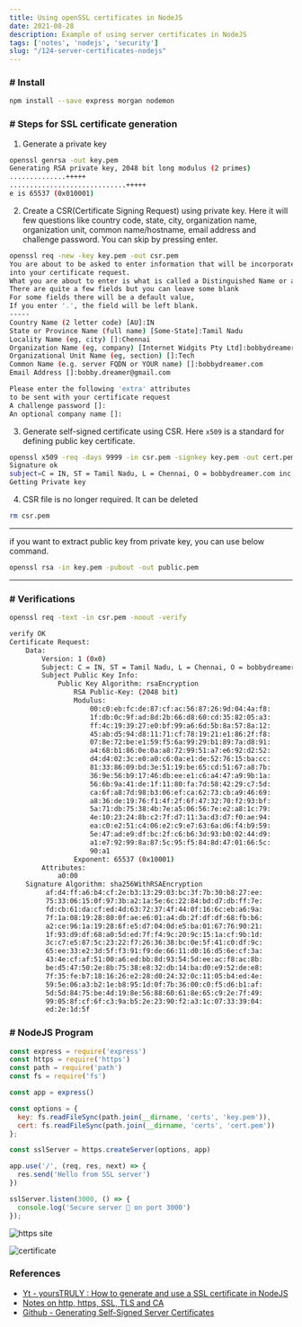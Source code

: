 ```yaml
---
title: Using openSSL certificates in NodeJS
date: 2021-08-28
description: Example of using server certificates in NodeJS
tags: ['notes', 'nodejs', 'security']
slug: "/124-server-certificates-nodejs"
---
```


### # Install

```sh
npm install --save express morgan nodemon
```

### # Steps for SSL certificate generation

1. Generate a private key
  ```sh {1}
  openssl genrsa -out key.pem
  Generating RSA private key, 2048 bit long modulus (2 primes)
  ..............+++++
  .............................+++++
  e is 65537 (0x010001)
  ```

2. Create a CSR(Certificate Signing Request) using private key. Here it will few questions like country code, state, city, organization name, organization unit, common name/hostname, email address and challenge password. You can skip by pressing enter. 

  ```sh {1}
  openssl req -new -key key.pem -out csr.pem
  You are about to be asked to enter information that will be incorporated
  into your certificate request.
  What you are about to enter is what is called a Distinguished Name or a DN.
  There are quite a few fields but you can leave some blank
  For some fields there will be a default value,
  If you enter '.', the field will be left blank.
  -----
  Country Name (2 letter code) [AU]:IN
  State or Province Name (full name) [Some-State]:Tamil Nadu
  Locality Name (eg, city) []:Chennai
  Organization Name (eg, company) [Internet Widgits Pty Ltd]:bobbydreamer.com inc
  Organizational Unit Name (eg, section) []:Tech
  Common Name (e.g. server FQDN or YOUR name) []:bobbydreamer.com
  Email Address []:bobby.dreamer@gmail.com
  
  Please enter the following 'extra' attributes
  to be sent with your certificate request
  A challenge password []:
  An optional company name []:
  ```

3. Generate self-signed certificate using CSR. Here `x509` is a standard for defining public key certificate. 

  ```sh {1}
  openssl x509 -req -days 9999 -in csr.pem -signkey key.pem -out cert.pem
  Signature ok
  subject=C = IN, ST = Tamil Nadu, L = Chennai, O = bobbydreamer.com inc, OU = Tech, CN = bobbydreamer.com, emailAddress = bobby.dreamer@gmail.com
  Getting Private key
  ```

4. CSR file is no longer required. It can be deleted
  ```sh
  rm csr.pem
  ```

* * * 

if you want to extract public key from private key, you can use below command. 

```sh
openssl rsa -in key.pem -pubout -out public.pem
```

* * * 

### # Verifications

```sh {1}
openssl req -text -in csr.pem -noout -verify

verify OK
Certificate Request:
    Data:
        Version: 1 (0x0)
        Subject: C = IN, ST = Tamil Nadu, L = Chennai, O = bobbydreamer.com inc, OU = Tech, CN = bobbydreamer.com, emailAddress = bobby.dreamer@gmail.com
        Subject Public Key Info:
            Public Key Algorithm: rsaEncryption
                RSA Public-Key: (2048 bit)
                Modulus:
                    00:c0:eb:fc:de:87:cf:ac:56:87:26:9d:04:4a:f8:
                    1f:db:0c:9f:ad:8d:2b:66:d8:60:cd:35:82:05:a3:
                    ff:4c:19:39:27:e0:bf:99:a6:6d:5b:8a:57:8a:12:
                    45:ab:d5:94:d8:11:71:cf:78:19:21:e1:86:2f:f8:
                    07:8e:72:be:e1:59:f5:6a:99:29:b1:89:7a:d8:91:
                    a4:68:b1:86:0e:0a:a8:72:99:51:a7:e6:92:d2:52:
                    d4:d4:02:3c:e0:a0:c6:0a:e1:de:52:76:15:ba:cc:
                    81:33:86:09:bd:3e:51:19:be:65:cd:51:67:a8:7b:
                    36:9e:56:b9:17:46:db:ee:e1:c6:a4:47:a9:9b:1a:
                    56:6b:9a:41:de:1f:11:80:fa:7d:58:42:29:c7:5d:
                    ca:6f:a8:7d:98:b3:06:ef:ca:62:73:cb:a9:46:69:
                    a8:36:de:19:76:f1:4f:2f:6f:47:32:70:f2:93:bf:
                    5a:71:db:75:38:4b:7e:a5:06:56:7e:e2:a8:1c:79:
                    4e:10:23:24:8b:c2:7f:d7:11:3a:d3:d7:f0:ae:94:
                    ea:c0:e2:51:c4:06:e2:c9:e7:63:6a:d6:f4:b9:59:
                    5e:47:ad:e9:df:bc:2f:c6:b6:3d:93:b0:02:44:d9:
                    a1:e7:92:99:8a:87:5c:95:f5:84:8d:47:01:66:5c:
                    90:a1
                Exponent: 65537 (0x10001)
        Attributes:
            a0:00
    Signature Algorithm: sha256WithRSAEncryption
         af:d4:ff:a6:b4:cf:2e:b3:13:29:03:bc:3f:7b:30:b8:27:ee:
         75:33:06:15:0f:97:3b:a2:1a:5e:6c:22:84:bd:d7:db:ff:7e:
         fd:cb:61:da:cf:ed:4d:63:72:37:4f:44:0f:16:6c:eb:a6:9a:
         7f:1a:08:19:28:80:0f:ae:e6:01:a4:db:2f:df:df:68:fb:b6:
         a2:ce:96:1a:19:28:6f:e5:d7:04:0d:e5:ba:01:67:76:90:21:
         1f:93:d9:df:68:a0:5d:ed:7f:f4:9c:20:9c:15:1a:cf:9b:1d:
         3c:c7:e5:87:5c:23:22:f7:26:36:38:bc:0e:5f:41:c0:df:9c:
         65:ee:33:e2:3d:5f:f3:91:f9:de:66:11:d0:16:d5:6e:cf:3a:
         43:4e:cf:af:51:00:a6:ed:bb:8d:93:54:5d:ee:ac:f8:ac:8b:
         be:d5:47:50:2e:8b:75:38:e8:32:db:14:ba:d0:e9:52:de:e8:
         7f:35:fe:b7:18:16:26:e2:28:d0:24:32:0c:11:05:b4:ed:4e:
         59:5e:06:a3:b2:1e:b8:95:1d:0f:7b:36:00:c0:f5:d6:b1:af:
         5d:5d:84:75:be:4d:19:8e:56:88:60:61:8e:65:c9:2e:7f:49:
         99:05:8f:cf:6f:c3:9a:b5:2e:23:90:f2:a3:1c:07:33:39:04:
         ed:2e:1d:5f
```

### # NodeJS Program

```js
const express = require('express')
const https = require('https')
const path = require('path')
const fs = require('fs')

const app = express()

const options = {
  key: fs.readFileSync(path.join(__dirname, 'certs', 'key.pem')),
  cert: fs.readFileSync(path.join(__dirname, 'certs', 'cert.pem'))
};

const sslServer = https.createServer(options, app)

app.use('/', (req, res, next) => {
  res.send('Hello from SSL server')
})

sslServer.listen(3000, () => {
  console.log('Secure server 🔑 on port 3000')
});
```

![https site](./sc1.png)

![certificate](./sc2.png)


### References

* [Yt - yoursTRULY : How to generate and use a SSL certificate in NodeJS](https://youtu.be/USrMdBF0zcg)
* [Notes on http, https, SSL, TLS and CA](../122-tls-certificates)
* [Github - Generating Self-Signed Server Certificates](https://github.com/bobbydreamer/server-certificate)
